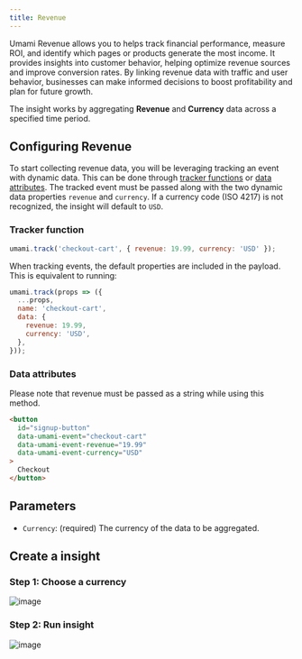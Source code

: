 ```yaml
---
title: Revenue
---
```


Umami Revenue allows you to helps track financial performance, measure ROI, and identify which pages or products
generate the most income. It provides insights into customer behavior, helping optimize revenue sources
and improve conversion rates. By linking revenue data with traffic and user behavior,
businesses can make informed decisions to boost profitability and plan for future growth.

The insight works by aggregating **Revenue** and **Currency** data across a specified time period.

## Configuring Revenue

To start collecting revenue data, you will be leveraging tracking an event with dynamic data. This can be done through [tracker functions](https://umami.is/docs/tracker-functions#event-data)
or [data attributes](https://umami.is/docs/track-events#using-data-attributes). The tracked event must be passed along with the two dynamic data
properties `revenue` and `currency`. If a currency code (ISO 4217) is not recognized, the insight will default to `USD`.

### Tracker function

```js
umami.track('checkout-cart', { revenue: 19.99, currency: 'USD' });
```

When tracking events, the default properties are included in the payload.
This is equivalent to running:

```js
umami.track(props => ({
  ...props,
  name: 'checkout-cart',
  data: {
    revenue: 19.99,
    currency: 'USD',
  },
}));
```

### Data attributes

Please note that revenue must be passed as a string while using this method.

```html
<button
  id="signup-button"
  data-umami-event="checkout-cart"
  data-umami-event-revenue="19.99"
  data-umami-event-currency="USD"
>
  Checkout
</button>
```

## Parameters

- `Currency`: (required) The currency of the data to be aggregated.

## Create a insight

### Step 1: Choose a currency

![image](/images/docs/v3/revenue-currency.png)

### Step 2: Run insight

![image](/images/docs/v3/revenue-details.png)
